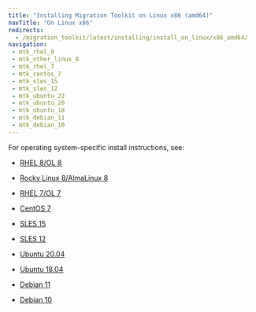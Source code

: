 ```yaml
---
title: "Installing Migration Toolkit on Linux x86 (amd64)"
navTitle: "On Linux x86"
redirects:
  - /migration_toolkit/latest/installing/install_on_linux/x86_amd64/
navigation:
 - mtk_rhel_8
 - mtk_other_linux_8
 - mtk_rhel_7
 - mtk_centos_7
 - mtk_sles_15
 - mtk_sles_12
 - mtk_ubuntu_22
 - mtk_ubuntu_20
 - mtk_ubuntu_18
 - mtk_debian_11
 - mtk_debian_10
---
```


For operating system-specific install instructions, see:

  - [RHEL 8/OL 8](mtk_rhel_8)

  - [Rocky Linux 8/AlmaLinux 8](mtk_other_linux_8)
  - [RHEL 7/OL 7](mtk_rhel_7)
  - [CentOS 7](mtk_centos_7)
  - [SLES 15](mtk_sles_15)
  - [SLES 12](mtk_sles_12)
  - [Ubuntu 20.04](mtk_ubuntu_20)
  - [Ubuntu 18.04](mtk_ubuntu_18)
  - [Debian 11](mtk_debian_11)
  - [Debian 10](mtk_debian_10)
  
